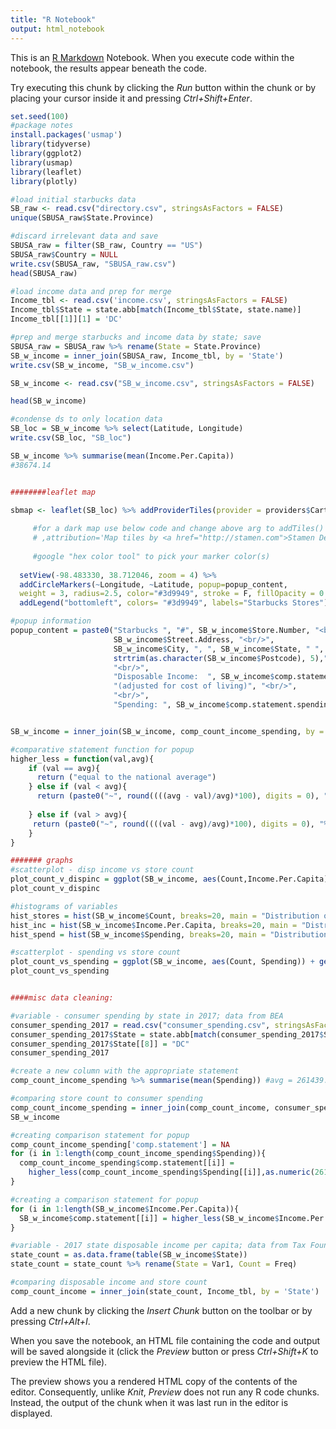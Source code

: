 ```yaml
---
title: "R Notebook"
output: html_notebook
---
```


This is an [R Markdown](http://rmarkdown.rstudio.com) Notebook. When you execute code within the notebook, the results appear beneath the code. 

Try executing this chunk by clicking the *Run* button within the chunk or by placing your cursor inside it and pressing *Ctrl+Shift+Enter*. 

```r
set.seed(100)
#package notes
install.packages('usmap')
library(tidyverse)
library(ggplot2)
library(usmap)
library(leaflet)
library(plotly)

#load initial starbucks data
SB_raw <- read.csv("directory.csv", stringsAsFactors = FALSE)
unique(SBUSA_raw$State.Province)

#discard irrelevant data and save
SBUSA_raw = filter(SB_raw, Country == "US")
SBUSA_raw$Country = NULL
write.csv(SBUSA_raw, "SBUSA_raw.csv")
head(SBUSA_raw)

#load income data and prep for merge
Income_tbl <- read.csv('income.csv', stringsAsFactors = FALSE)
Income_tbl$State = state.abb[match(Income_tbl$State, state.name)]
Income_tbl[[1]][1] = 'DC'

#prep and merge starbucks and income data by state; save
SBUSA_raw = SBUSA_raw %>% rename(State = State.Province)
SB_w_income = inner_join(SBUSA_raw, Income_tbl, by = 'State')
write.csv(SB_w_income, "SB_w_income.csv")

SB_w_income <- read.csv("SB_w_income.csv", stringsAsFactors = FALSE)

head(SB_w_income)

#condense ds to only location data
SB_loc = SB_w_income %>% select(Latitude, Longitude)
write.csv(SB_loc, "SB_loc")

SB_w_income %>% summarise(mean(Income.Per.Capita))
#38674.14


########leaflet map

sbmap <- leaflet(SB_loc) %>% addProviderTiles(provider = providers$CartoDB.Positron) %>% 
     
     #for a dark map use below code and change above arg to addTiles()                      
     # ,attribution='Map tiles by <a href="http://stamen.com">Stamen Design</a>, <a href="http://creativecommons.org/licenses/by/3.0">CC BY 3.0</a> &mdash; Map data &copy; <a href="http://www.openstreetmap.org/copyright">OpenStreetMap</a>'
     
     #google "hex color tool" to pick your marker color(s)
  
  setView(-98.483330, 38.712046, zoom = 4) %>% 
  addCircleMarkers(~Longitude, ~Latitude, popup=popup_content,
  weight = 3, radius=2.5, color="#3d9949", stroke = F, fillOpacity = 0.8)  %>%
  addLegend("bottomleft", colors= "#3d9949", labels="Starbucks Stores")

#popup information
popup_content = paste0("Starbucks ", "#", SB_w_income$Store.Number, "<br/>",
                       SB_w_income$Street.Address, "<br/>",
                       SB_w_income$City, ", ", SB_w_income$State, " ",
                       strtrim(as.character(SB_w_income$Postcode), 5),"<br/>",
                       "<br/>",
                       "Disposable Income:  ", SB_w_income$comp.statement.inc, "<br/>",
                       "(adjusted for cost of living)", "<br/>",
                       "<br/>",
                       "Spending: ", SB_w_income$comp.statement.spending)


SB_w_income = inner_join(SB_w_income, comp_count_income_spending, by = "State")

#comparative statement function for popup
higher_less = function(val,avg){
    if (val == avg){
      return ("equal to the national average")
    } else if (val < avg){
      return (paste0("~", round((((avg - val)/avg)*100), digits = 0), "% under nat avg"))
      
    } else if (val > avg){
     return (paste0("~", round((((val - avg)/avg)*100), digits = 0), "% over nat avg"))
    }
}

####### graphs
#scatterplot - disp income vs store count
plot_count_v_dispinc = ggplot(SB_w_income, aes(Count,Income.Per.Capita)) + geom_point() +  geom_smooth(color='#3d9949') + ggtitle("Store Count vs Disposable Income by State") + ylab("Disposable Income per Capita") + xlab("Store Count")
plot_count_v_dispinc

#histograms of variables
hist_stores = hist(SB_w_income$Count, breaks=20, main = "Distribution of Stores per State")
hist_inc = hist(SB_w_income$Income.Per.Capita, breaks=20, main = "Distribution of Disposable Income per Capita")
hist_spend = hist(SB_w_income$Spending, breaks=20, main = "Distribution of Consumer Spending")

#scatterplot - spending vs store count
plot_count_vs_spending = ggplot(SB_w_income, aes(Count, Spending)) + geom_point() + geom_smooth(color='#3d9949') + xlab("Store Count")
plot_count_vs_spending


####misc data cleaning:

#variable - consumer spending by state in 2017; data from BEA
consumer_spending_2017 = read.csv("consumer_spending.csv", stringsAsFactors = FALSE)
consumer_spending_2017$State = state.abb[match(consumer_spending_2017$State, state.name)]
consumer_spending_2017$State[[8]] = "DC"
consumer_spending_2017

#create a new column with the appropriate statement
comp_count_income_spending %>% summarise(mean(Spending)) #avg = 261439.1

#comparing store count to consumer spending
comp_count_income_spending = inner_join(comp_count_income, consumer_spending_2017, by = 'State')
SB_w_income

#creating comparison statement for popup
comp_count_income_spending['comp.statement'] = NA
for (i in 1:length(comp_count_income_spending$Spending)){
  comp_count_income_spending$comp.statement[[i]] =
    higher_less(comp_count_income_spending$Spending[[i]],as.numeric(261439.1))
}

#creating a comparison statement for popup
for (i in 1:length(SB_w_income$Income.Per.Capita)){
  SB_w_income$comp.statement[[i]] = higher_less(SB_w_income$Income.Per.Capita[[i]],as.numeric(38674.14))
}

#variable - 2017 state disposable income per capita; data from Tax Foundation
state_count = as.data.frame(table(SB_w_income$State))
state_count = state_count %>% rename(State = Var1, Count = Freq)

#comparing disposable income and store count
comp_count_income = inner_join(state_count, Income_tbl, by = 'State')

```

Add a new chunk by clicking the *Insert Chunk* button on the toolbar or by pressing *Ctrl+Alt+I*.

When you save the notebook, an HTML file containing the code and output will be saved alongside it (click the *Preview* button or press *Ctrl+Shift+K* to preview the HTML file).

The preview shows you a rendered HTML copy of the contents of the editor. Consequently, unlike *Knit*, *Preview* does not run any R code chunks. Instead, the output of the chunk when it was last run in the editor is displayed.

